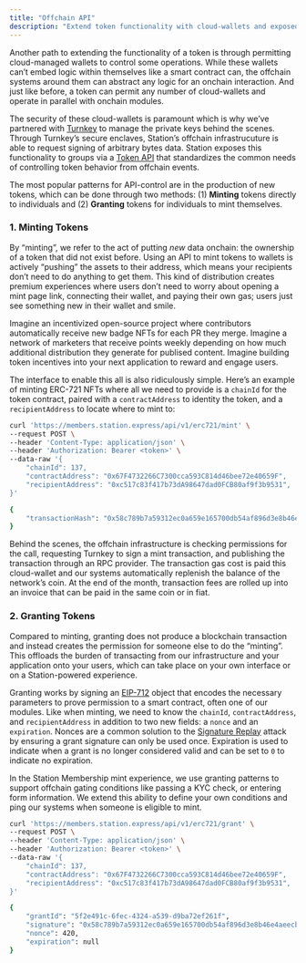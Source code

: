 ```yaml
---
title: "Offchain API"
description: "Extend token functionality with cloud-wallets and exposed API interface."
---
```


Another path to extending the functionality of a token is through permitting cloud-managed wallets
to control some operations. While these wallets can’t embed logic within themselves like a smart
contract can, the offchain systems around them can abstract any logic for an onchain interaction.
And just like before, a token can permit any number of cloud-wallets and operate in parallel with
onchain modules.

The security of these cloud-wallets is paramount which is why we’ve partnered with [Turnkey](https://turnkey.io/)
to manage the private keys behind the scenes. Through Turnkey’s secure enclaves, Station’s offchain
infrastrucuture is able to request signing of arbitrary bytes data. Station exposes this functionality
to groups via a [Token API](/api/v1/intro) that standardizes the
common needs of controlling token behavior from offchain events.

The most popular patterns for API-control are in the production of new tokens, which can be done
through two methods: (1) **Minting** tokens directly to individuals and (2) **Granting** tokens for
individuals to mint themselves.

### 1. Minting Tokens

By “minting”, we refer to the act of putting _new_ data onchain: the ownership of a token that did not
exist before. Using an API to mint tokens to wallets is actively “pushing” the assets to their address,
which means your recipients don’t need to do anything to get them. This kind of distribution creates
premium experiences where users don’t need to worry about opening a mint page link, connecting their
wallet, and paying their own gas; users just see something new in their wallet and smile.

Imagine an incentivized open-source project where contributors automatically receive new badge NFTs for
each PR they merge. Imagine a network of marketers that receive points weekly depending on how much
additional distribution they generate for publised content. Imagine building token incentives into your
next application to reward and engage users.

The interface to enable this all is also ridiculously simple. Here’s an example of minting ERC-721 NFTs
where all we need to provide is a `chainId` for the token contract, paired with a `contractAddress` to
identity the token, and a `recipientAddress` to locate where to mint to:

<CodeGroup>

```bash Request
curl 'https://members.station.express/api/v1/erc721/mint' \
--request POST \
--header 'Content-Type: application/json' \
--header 'Authorization: Bearer <token>' \
--data-raw '{
    "chainId": 137,
    "contractAddress": "0x67F4732266C7300cca593C814d46bee72e40659F",
    "recipientAddress": "0xc517c83f417b73dA98647dad0FCB80af9f3b9531",
}'
```

```bash Response
{
	"transactionHash": "0x58c789b7a59312ec0a659e165700db54af896d3e8b46e4aeecb33b32b88157c9"
}
```

</CodeGroup>

Behind the scenes, the offchain infrastructure is checking permissions for the call, requesting Turnkey
to sign a mint transaction, and publishing the transaction through an RPC provider. The transaction gas
cost is paid this cloud-wallet and our systems automatically replenish the balance of the network’s coin.
At the end of the month, transaction fees are rolled up into an invoice that can be paid in the same coin
or in fiat.

### 2. Granting Tokens

Compared to minting, granting does not produce a blockchain transaction and instead creates the permission
for someone else to do the “minting”. This offloads the burden of transacting from our infrastructure and
your application onto your users, which can take place on your own interface or on a Station-powered
experience.

Granting works by signing an [EIP-712](https://eips.ethereum.org/EIPS/eip-712) object that encodes the
necessary parameters to prove permission to a smart contract, often one of our modules. Like when minting,
we need to know the `chainId`, `contractAddress`, and `recipientAddress` in addition to two new fields: a
`nonce` and an `expiration`. Nonces are a common solution to the [Signature Replay](https://solidity-by-example.org/hacks/signature-replay/)
attack by ensuring a grant signature can only be used once. Expiration is used to indicate when a grant
is no longer considered valid and can be set to `0` to indicate no expiration.

In the Station Membership mint experience, we use granting patterns to support offchain gating conditions
like passing a KYC check, or entering form information. We extend this ability to define your own conditions
and ping our systems when someone is eligible to mint.

<CodeGroup>

```bash Request
curl 'https://members.station.express/api/v1/erc721/grant' \
--request POST \
--header 'Content-Type: application/json' \
--header 'Authorization: Bearer <token>' \
--data-raw '{
    "chainId": 137,
    "contractAddress": "0x67F4732266C7300cca593C814d46bee72e40659F",
    "recipientAddress": "0xc517c83f417b73dA98647dad0FCB80af9f3b9531",
}'
```

```bash Response
{
	"grantId": "5f2e491c-6fec-4324-a539-d9ba72ef261f",
	"signature": "0x58c789b7a59312ec0a659e165700db54af896d3e8b46e4aeecb33b32b88157c9"
	"nonce": 420,
	"expiration": null
}
```

</CodeGroup>
